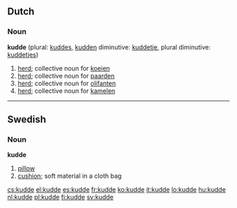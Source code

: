 ==Dutch==

===Noun===
'''kudde''' {{f}} (plural: [[kuddes]], [[kudden]] diminutive: [[kuddetje]], plural diminutive: [[kuddetjes]])

# [[herd]]; collective noun for [[koe]]ien
# [[herd]]; collective noun for [[paard]]en
# [[herd]]; collective noun for [[olifant]]en
# [[herd]]; collective noun for [[kameel|kamelen]]

----

==Swedish==

===Noun===
'''kudde''' {{c}}
{{sv-noun-reg-ar|2=kudd}}

# [[pillow]]
# [[cushion]]; soft material in a cloth bag

[[cs:kudde]]
[[el:kudde]]
[[es:kudde]]
[[fr:kudde]]
[[ko:kudde]]
[[it:kudde]]
[[lo:kudde]]
[[hu:kudde]]
[[nl:kudde]]
[[pl:kudde]]
[[fi:kudde]]
[[sv:kudde]]